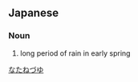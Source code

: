 ==Japanese==
{{ja-kanjitab|菜|種|梅|雨}}

===Noun===
{{ja-noun|なたねづゆ}}

# long period of rain in early spring

[[Category:ja:Rain|なたねづゆ]]